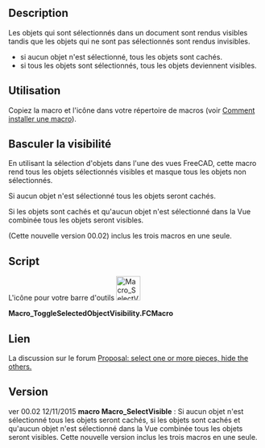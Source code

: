 <languages/>
{{Macro/fr
|Name=Toggle Visibility
|Icon=Macro SelectVisible.png
|Description=Bascule caché/affiché tous les objets non sélectionnés.<br />Les objets qui sont sélectionnés dans un document sont rendus visibles tandis que les objets qui ne sont pas sélectionnés sont rendus invisibles.<br />Si aucun objet n'est sélectionné alors tous les objets sont cachés.<br />Si tous les objets sont sélectionnés alors tous les objets sont rendus visibles.
|Author=Mario52
|Version=00.02
|Date=2015-11-12
|FCVersion=Toutes
|Download=[https://www.freecadweb.org/wiki/images/4/42/Macro_SelectVisible.png Icône de la barre d'outils]
|SeeAlso=[[Macro_Toggle_Visibility2_1-2/fr|Macro Toggle Visibility2 1-2]]<br>[[Macro_Toggle_Visibility2_2-2/fr|Macro Toggle Visibility2 2-2]]<br>[[Macro_VisibleAlls/fr|Macro VisibleAlls]]<br>[[Macro_HiddenAlls/fr|Macro HiddenAlls]]<br>[[Macro_If_Selected_Stay_If_Not_Then_Delete/fr|Macro If Selected Stay If Not Then Delete]]
}}

==Description==

Les objets qui sont sélectionnés dans un document sont rendus visibles tandis que les objets qui ne sont pas sélectionnés sont rendus invisibles.
* si aucun objet n'est sélectionné, tous les objets sont cachés.
* si tous les objets sont sélectionnés, tous les objets deviennent visibles.

==Utilisation==

Copiez la macro et l'icône dans votre répertoire de macros (voir [[How_to_install_macros/fr|Comment installer une macro]]).

==Basculer la visibilité==

En utilisant la sélection d'objets dans l'une des vues FreeCAD, cette macro rend tous les objets sélectionnés visibles et masque tous les objets non sélectionnés.

Si aucun objet n'est sélectionné tous les objets seront cachés.

Si les objets sont cachés et qu'aucun objet n'est sélectionné dans la Vue combinée tous les objets seront visibles.

(Cette nouvelle version 00.02) inclus les trois macros en une seule.

==Script==

L'icône pour votre barre d'outils [[File:Macro SelectVisible.png|48px]]

'''Macro_ToggleSelectedObjectVisibility.FCMacro'''

{{MacroCode|code=

import FreeCAD
# Macro_ToggleSelectedObjectVisibility
__title__="Macro_ToggleSelectedObjectVisibility"
__author__ = "Mario52"
__url__     = "http://www.freecadweb.org/index-fr.html"
__version__ = "00.02"
__date__    = "12/11/2015"

try:
    compt = 0
    for ShapeNameObj in FreeCAD.ActiveDocument.Objects:                                   # list alls objet for test if alls hidden
        if (FreeCADGui.ActiveDocument.getObject(ShapeNameObj.Name).Visibility == False) and (Gui.Selection.isSelected(ShapeNameObj) == False):
            compt += 1                                                                    # if hidden : compt += 1
            #print "False : ",ShapeNameObj.Name
    if compt == len(FreeCAD.ActiveDocument.Objects):                                      # if (compt = Alls objects hidden) then Visibility = True
        for ShapeNameObj in FreeCAD.ActiveDocument.Objects:
            FreeCADGui.ActiveDocument.getObject(ShapeNameObj.Name).Visibility = True      # Visibility = True
            #print "True  : ",ShapeNameObj.Name
        compt = 0
    else :
        for ShapeNameObj in FreeCAD.ActiveDocument.Objects:                               # hidde objects not selecteds
            if Gui.Selection.isSelected(ShapeNameObj) == False:
                FreeCADGui.ActiveDocument.getObject(ShapeNameObj.Name).Visibility = False # if objects is not selected then Visibility = False (Hidden)
                #print "False : ",ShapeNameObj.Name
            else:
                FreeCADGui.ActiveDocument.getObject(ShapeNameObj.Name).Visibility = True  # if objects are hidden and selected then Visibility = True and hidden alls objects visibles
                #print "True  : ",ShapeNameObj.Name
except Exception:
    None
}}

==Lien==

La discussion sur le forum [http://forum.freecadweb.org/viewtopic.php?f=8&t=13152 Proposal: select one or more pieces, hide the others.]

==Version==

ver 00.02 12/11/2015 '''macro Macro_SelectVisible''' : Si aucun objet n'est sélectionné tous les objets seront cachés, si les objets sont cachés et qu'aucun objet n'est sélectionné dans la Vue combinée tous les objets seront visibles. Cette nouvelle version inclus les trois macros en une seule.